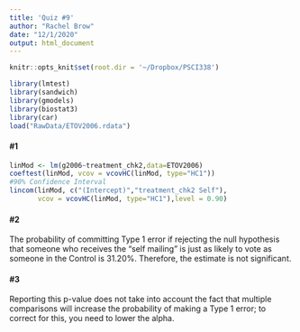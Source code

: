 ```yaml
---
title: 'Quiz #9'
author: "Rachel Brow"
date: "12/1/2020"
output: html_document
---
```


```r
knitr::opts_knit$set(root.dir = '~/Dropbox/PSCI338')
```

```r
library(lmtest)
library(sandwich)
library(gmodels)
library(biostat3)
library(car)
load("RawData/ETOV2006.rdata")
```

#### #1
```r
linMod <- lm(g2006~treatment_chk2,data=ETOV2006)
coeftest(linMod, vcov = vcovHC(linMod, type="HC1"))
#90% Confidence Interval
lincom(linMod, c("(Intercept)","treatment_chk2 Self"),
       vcov = vcovHC(linMod, type="HC1"),level = 0.90)
```

#### #2

The probability of committing Type 1 error if rejecting the null hypothesis that someone who receives the "self mailing" is just as likely to vote as someone in the Control is 31.20%. Therefore, the estimate is not significant.

#### #3

Reporting this p-value does not take into account the fact that multiple comparisons will increase the probability of making a Type 1 error; to correct for this, you need to lower the alpha.